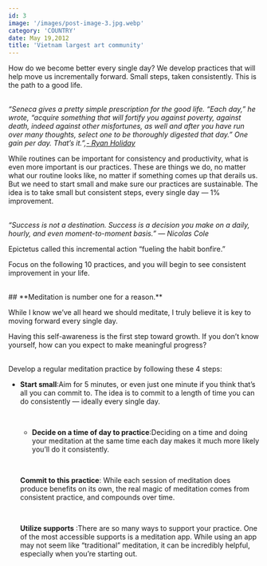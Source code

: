 ```yaml
---
id: 3
image: '/images/post-image-3.jpg.webp'
category: 'COUNTRY'
date: May 19,2012
title: 'Vietnam largest art community'
---
```


How do we become better every single day? We develop practices that will help move us incrementally forward. Small steps, taken consistently. This is the path to a good life.

<br /> _“Seneca gives a pretty simple prescription for the good life. “Each
day,” he wrote, “acquire something that will fortify you against poverty,
against death, indeed against other misfortunes, as well and after you have run
over many thoughts, select one to be thoroughly digested that day.” One gain per
day. That’s it.”,[- Ryan
Holiday](https://forge.medium.com/all-you-need-are-a-few-small-wins-every-day-f1a6d2bf9fb3)_

While routines can be important for consistency and productivity, what is even more important is our practices. These are things we do, no matter what our routine looks like, no matter if something comes up that derails us.
But we need to start small and make sure our practices are sustainable. The idea is to take small but consistent steps, every single day — 1% improvement.

<br /> _“Success is not a destination. Success is a decision you make on a
daily, hourly, and even moment-to-moment basis.” — Nicolas Cole_

Epictetus called this incremental action “fueling the habit bonfire.”

Focus on the following 10 practices, and you will begin to see consistent improvement in your life.

<br />
## **Meditation is number one for a reason.**

While I know we’ve all heard we should meditate, I truly believe it is key to moving forward every single day.

Having this self-awareness is the first step toward growth. If you don’t know yourself, how can you expect to make meaningful progress?

<br />
Develop a regular meditation practice by following these 4 steps:
<br />

- **Start small**:Aim for 5 minutes, or even just one minute if you think
  that’s all you can commit to. The idea is to commit to a length of time you can
  do consistently — ideally every single day.

  <br />

  - **Decide on a time of day to practice**:Deciding on a time and doing your meditation
    at the same time each day makes it much more likely you’ll do it consistently.

    <br />

  **Commit to this practice**: While each session of meditation does produce benefits
  on its own, the real magic of meditation comes from consistent practice, and compounds
  over time.

  <br />

  **Utilize supports** :There are so many ways to support your practice. One of the
  most accessible supports is a meditation app. While using an app may not seem like
  “traditional” meditation, it can be incredibly helpful, especially when you’re
  starting out.
